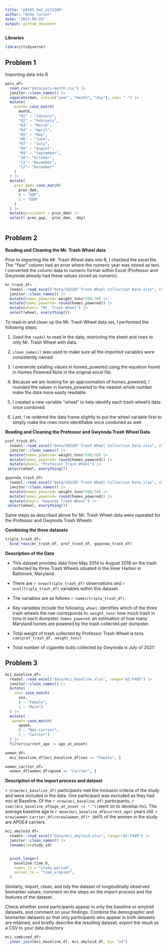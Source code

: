 ```yaml
---
title: "p8105_hw2_ajt2206"
author: "Andy Turner"
date: "2023-09-29"
output: github_document
---
```

**Libraries**
```r
library(tidyverse)
```



## Problem 1

Importing data into R
```r
pols_df=
  read_csv("data/pols-month.csv") |> 
  janitor::clean_names() |> 
  separate(mon, into=c("year", "month", "day"), sep= "-") |> 
  mutate(
    month= case_match(
      month,
      "01" ~ "January",
      "02" ~ "February",
      "03" ~ "March",
      "04" ~ "April",
      "05" ~ "May",
      "06" ~ "June",
      "07" ~ "July", 
      "08" ~ "August",
      "09" ~ "September",
      "10"~ "October",
      "11"~ "November",
      "12"~ "December"
    )
  ) |> 
  mutate(
    prez_dem= case_match(
      prez_dem,
      0 ~ "GOP",
      1 ~ "DEM"
    )
  ) |> 
  mutate(president = prez_dem) |> 
  select(-prez_gop, -prez_dem, -day)
 
```

## Problem 2

**Reading and Cleaning the Mr. Trash Wheel data**

Prior to importing the Mr. Trash Wheel data into R, I checked the excel file. The "Year" column had an error where the numeric year was stored as text. I converted the column data to numeric format within Excel (Professor and Gwynnda already had these values stored as numeric). 

```r
mr_trash_df=
  readxl::read_excel("data/202207 Trash Wheel Collection Data.xlsx", sheet= "Mr. Trash Wheel", range="A2:N549") |> 
  janitor::clean_names() |> 
  mutate(homes_powered= weight_tons*500/30) |>
  mutate(homes_powered= round(homes_powered)) |> 
  mutate(wheel= "Mr. Trash Wheel") |> 
  select(wheel, everything())
```
To read-in and clean up the Mr. Trash Wheel data set, I performed the following steps:

1. Used the `readxl` to read in the data, restricting the sheet and rows to only Mr. Trash Wheel with data. 

1. `clean_names()` was used to make sure all the imported variables were consistently named

1. I overwrote existing values in homes_powered using the equation found in Homes Powered Note in the original excel file. 

1. Because we are looking for an approximation of homes_powered, I rounded the values in homes_powered to the nearest whole number make the data more easily readable. 

1. I created a new variable "wheel" to help identify each trash wheel's data once combined. 

1. Last, I re-ordered the data frame slightly to put the wheel variable first to simply make the rows more identifiable once combined as well. 

**Reading and Cleaning the Professor and Gwynnda Trash Wheel Data**
```r
prof_trash_df=
  readxl::read_excel("data/202207 Trash Wheel Collection Data.xlsx", sheet= "Professor Trash Wheel", range="A2:M96") |> 
  janitor::clean_names() |> 
  mutate(homes_powered= weight_tons*500/30) |> 
  mutate(homes_powered= round(homes_powered)) |>
  mutate(wheel= "Professor Trash Wheel") |> 
 select(wheel, everything())

gwynnda_trash_df=
  readxl::read_excel("data/202207 Trash Wheel Collection Data.xlsx", sheet= "Gwynnda Trash Wheel", range="A2:K108") |> 
  janitor::clean_names() |> 
  mutate(homes_powered= weight_tons*500/30) |> 
  mutate(homes_powered= round(homes_powered)) |>
  mutate(wheel= "Gwynnda Trash Wheel") |> 
 select(wheel, everything())
```
Same steps as described above for Mr. Trash Wheel data were repeated for the Professor and Gwynnda Trash Wheels. 

**Combining the three datasets**
```r
triple_trash_df=
  bind_rows(mr_trash_df, prof_trash_df, gwynnda_trash_df)
```

**Description of the Data**

* This dataset provides data from May 2014 to August 2018 on the trash collected by three Trash Wheels situated in the Inner Harbor in Baltimore, Maryland. 

* There are `r nrow(triple_trash_df)` observations and `r ncol(triple_trash_df)` variables within this dataset. 

* The variables are as follows `r names(triple_trash_df)`. 

* Key variables include the following. `wheel`: identifies which of the three trash wheels the row corresponds to. `weight_tons`: how much trash in tons in each dumpster. `homes_powered`: an estimation of how many Maryland homes are powered by the trash collected per dumpster. 

* Total weight of trash collected by Professor Trash Wheel is tons. `sum(prof_trash_df, weight_tons)`

* Total number of cigarette butts collected by Gwynnda is July of 2021: 

## Problem 3

```r
mci_baseline_df=
  readxl::read_excel("data/mci_baseline.xlsx", range="A2:F485") |> 
  janitor::clean_names() |> 
  mutate(
    sex= case_match(
      sex,
      0 ~ "Female",
      1 ~ "Male")
  ) |> 
  mutate(
   apoe4= case_match(
      apoe4,
      0 ~ "Non-carrier",
      1 ~ "Carrier")
  ) |> 
  filter(current_age != age_at_onset)

women_df=
  mci_baseline_df[mci_baseline_df$sex == "Female", ]

women_carrier_df=
  women_df[women_df$apoe4 == "Carrier", ]
```
**Description of the import process and dataset**

`r nrow(mci_baseline_df)` participants met the inclusion criteria of the study and were included in the data. One participant was excluded as they had mci at Baseline. Of the `r nrow(mci_baseline_df)` participants, `r sum((mci_baseline_df$age_at_onset != "."))`went on to develop mci. The average baseline age is `r mean(mci_baseline_df$current_age)` years old. `r nrow(women_carrier_df)/nrow(women_df)* 100`% of the women in the study are APOE4 carriers. 

```r
mci_amyloid_df=
  readxl::read_excel("data/mci_amyloid.xlsx", range="A2:F489") |> 
  janitor::clean_names() |> 
  rename(id=study_id)


  pivot_longer(
    baseline:time_8,
    names_to = "study_period",
    values_to = "time_elapsed",
  )
```

Similarly, import, clean, and tidy the dataset of longitudinally observed biomarker values; comment on the steps on the import process and the features of the dataset.

Check whether some participants appear in only the baseline or amyloid datasets, and comment on your findings. Combine the demographic and biomarker datasets so that only participants who appear in both datasets are retained, and briefly describe the resulting dataset; export the result as a CSV to your data directory

```r
mci_combined_df=
  inner_join(mci_baseline_df, mci_amyloid_df, by= "id")
```

